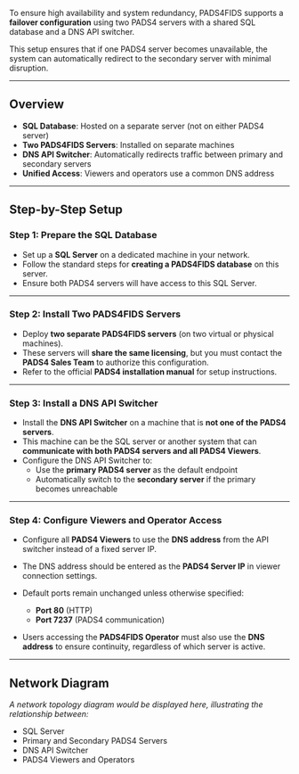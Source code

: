 To ensure high availability and system redundancy, PADS4FIDS supports a **failover configuration** using two PADS4 servers with a shared SQL database and a DNS API switcher.

This setup ensures that if one PADS4 server becomes unavailable, the system can automatically redirect to the secondary server with minimal disruption.

---

## Overview

- **SQL Database**: Hosted on a separate server (not on either PADS4 server)  
- **Two PADS4FIDS Servers**: Installed on separate machines  
- **DNS API Switcher**: Automatically redirects traffic between primary and secondary servers  
- **Unified Access**: Viewers and operators use a common DNS address

---

## Step-by-Step Setup

### Step 1: Prepare the SQL Database

- Set up a **SQL Server** on a dedicated machine in your network.  
- Follow the standard steps for **creating a PADS4FIDS database** on this server.  
- Ensure both PADS4 servers will have access to this SQL Server.

---

### Step 2: Install Two PADS4FIDS Servers

- Deploy **two separate PADS4FIDS servers** (on two virtual or physical machines).  
- These servers will **share the same licensing**, but you must contact the **PADS4 Sales Team** to authorize this configuration.  
- Refer to the official **PADS4 installation manual** for setup instructions.

---

### Step 3: Install a DNS API Switcher

- Install the **DNS API Switcher** on a machine that is **not one of the PADS4 servers**.  
- This machine can be the SQL server or another system that can **communicate with both PADS4 servers and all PADS4 Viewers**.  
- Configure the DNS API Switcher to:
  - Use the **primary PADS4 server** as the default endpoint
  - Automatically switch to the **secondary server** if the primary becomes unreachable

---

### Step 4: Configure Viewers and Operator Access

- Configure all **PADS4 Viewers** to use the **DNS address** from the API switcher instead of a fixed server IP.  
- The DNS address should be entered as the **PADS4 Server IP** in viewer connection settings.  
- Default ports remain unchanged unless otherwise specified:
  - **Port 80** (HTTP)
  - **Port 7237** (PADS4 communication)

- Users accessing the **PADS4FIDS Operator** must also use the **DNS address** to ensure continuity, regardless of which server is active.

---

## Network Diagram

*A network topology diagram would be displayed here, illustrating the relationship between:*

- SQL Server  
- Primary and Secondary PADS4 Servers  
- DNS API Switcher  
- PADS4 Viewers and Operators  

